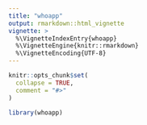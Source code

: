 ```yaml
---
title: "whoapp"
output: rmarkdown::html_vignette
vignette: >
  %\VignetteIndexEntry{whoapp}
  %\VignetteEngine{knitr::rmarkdown}
  %\VignetteEncoding{UTF-8}
---
```


```r
knitr::opts_chunk$set(
  collapse = TRUE,
  comment = "#>"
)
```

```r
library(whoapp)
```
